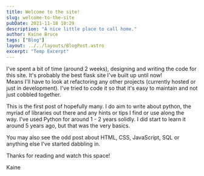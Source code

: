 ```yaml
---
title: Welcome to the site!
slug: welcome-to-the-site
pubDate: 2021-11-18 10:29
description: "A nice little place to call home."
author: Kaine Bruce
tags: ["Blog"]
layout: ../../layouts/BlogPost.astro
excerpt: "Temp Excerpt"
---
```


I've spent a bit of time (around 2 weeks), designing and writing the code for this site. It's probably the best flask site I've built up until now! Means I'll have to look at refactoring any other projects (currently hosted or just in development). I've tried to code it so that it's easy to maintain and not just cobbled together.

This is the first post of hopefully many. I do aim to write about python, the myriad of libraries out there and any hints or tips I find or use along the way. I've used Python for around 1 - 2 years solidly. I did start to learn it around 5 years ago, but that was the very basics.

You may also see the odd post about HTML, CSS, JavaScript, SQL or anything else I've started dabbling in.

Thanks for reading and watch this space!

Kaine
